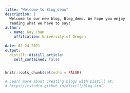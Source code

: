 ```yaml
---
title: "Welcome to Blog_demo"
description: |
  Welcome to our new blog, Blog_demo. We hope you enjoy 
  reading what we have to say!
author:
  - name: Kay Chan
    affiliation: University of Oregon
    
date: 02-24-2021
output:
  distill::distill_article:
    self_contained: false
---
```


```r
knitr::opts_chunk$set(echo = FALSE)

# Learn more about creating blogs with Distill at:
# https://rstudio.github.io/distill/blog.html

```



